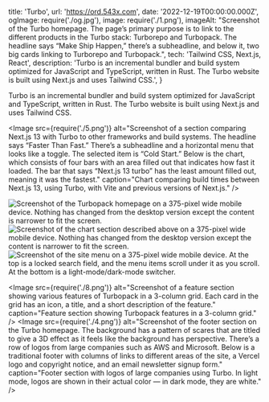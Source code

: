   title: 'Turbo',
  url: 'https://ord.543x.com',
  date: '2022-12-19T00:00:00.000Z',
  ogImage: require('./og.jpg'),
  image: require('./1.png'),
  imageAlt: "Screenshot of the Turbo homepage. The page’s primary purpose is to link to the different products in the Turbo stack: Turborepo and Turbopack. The headline says “Make Ship Happen,” there’s a subheadline, and below it, two big cards linking to Turborepo and Turbopack.",
  tech: 'Tailwind CSS, Next.js, React',
  description: 'Turbo is an incremental bundler and build system optimized for JavaScript and TypeScript, written in Rust. The Turbo website is built using Next.js and uses Tailwind CSS.',
}

<Intro title="A Rust-powered JavaScript bundler and build system by Vercel.">

Turbo is an incremental bundler and build system optimized for JavaScript and TypeScript, written in Rust. The Turbo website is built using Next.js and uses Tailwind CSS.

</Intro>

<Image src={require('./5.png')} alt="Screenshot of a section comparing Next.js 13 with Turbo to other frameworks and build systems. The headline says “Faster Than Fast.” There’s a subheadline and a horizontal menu that looks like a toggle. The selected item is “Cold Start.” Below is the chart, which consists of four bars with an area filled out that indicates how fast it loaded. The bar that says “Next.js 13 turbo” has the least amount filled out, meaning it was the fastest." caption="Chart comparing build times between Next.js 13, using Turbo, with Vite and previous versions of Next.js." />

<Mobile caption="The Turbo website experience, including the navigation, on a 375-pixel wide mobile device.">
  <Image src={require('./13.png')} alt="Screenshot of the Turbopack homepage on a 375-pixel wide mobile device. Nothing has changed from the desktop version except the content is narrower to fit the screen." />
  <Image src={require('./16.png')} alt="Screenshot of the chart section described above on a 375-pixel wide mobile device. Nothing has changed from the desktop version except the content is narrower to fit the screen." />
  <Image src={require('./18.png')} alt="Screenshot of the site menu on a 375-pixel wide mobile device. At the top is a locked search field, and the menu items scroll under it as you scroll. At the bottom is a light-mode/dark-mode switcher." />
</Mobile>

<Image src={require('./8.png')} alt="Screenshot of a feature section showing various features of Turbopack in a 3-column grid. Each card in the grid has an icon, a title, and a short description of the feature." caption="Feature section showing Turbopack features in a 3-column grid." />
<Image src={require('./4.png')} alt="Screenshot of the footer section on the Turbo homepage. The background has a pattern of scares that are titled to give a 3D effect as it feels like the background has perspective. There’s a row of logos from large companies such as AWS and Microsoft. Below is a traditional footer with columns of links to different areas of the site, a Vercel logo and copyright notice, and an email newsletter signup form." caption="Footer section with logos of large companies using Turbo. In light mode, logos are shown in their actual color — in dark mode, they are white." />

